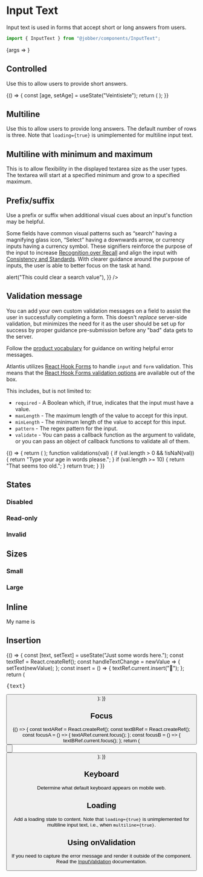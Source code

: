 
<Meta title="Components/Forms and Inputs/InputText" component={InputText} />

# Input Text

Input text is used in forms that accept short or long answers from users.

```ts
import { InputText } from "@jobber/components/InputText";
```

<Canvas>
  <Story
    name="InputText"
    args={{
      defaultValue: "Rocinante",
      placeholder: "Ship Name",
    }}
  >
    {args => <InputText {...args} />}
  </Story>
</Canvas>

<ArgsTable of={InputText} story="InputText" />

## Controlled

Use this to allow users to provide short answers.

<Canvas>
  {() => {
    const [age, setAge] = useState("Veintisiete");
    return (
      <InputText
        value={age}
        onChange={setAge}
        name="age"
        placeholder="Age in words"
      />
    );
  }}
</Canvas>

## Multiline

Use this to allow users to provide long answers. The default number of rows is
three. Note that `loading={true}` is unimplemented for multiline input text.

<Canvas>
  <InputText
    multiline={true}
    placeholder="Describe your age"
    name="describeAge"
  />
</Canvas>

## Multiline with minimum and maximum

This is to allow flexibility in the displayed textarea size as the user types.
The textarea will start at a specified minimum and grow to a specified maximum.

<Canvas>
  <InputText
    defaultValue="Rocinante"
    multiline={true}
    rows={{ min: 1, max: 4 }}
  />
</Canvas>

## Prefix/suffix

Use a prefix or suffix when additional visual cues about an input's function may
be helpful.

Some fields have common visual patterns such as “search” having a magnifying
glass icon, “Select” having a downwards arrow, or currency inputs having a
currency symbol. These signifiers reinforce the purpose of the input to increase
[Recognition over Recall](https://www.nngroup.com/articles/ten-usability-heuristics/)
and align the input with
[Consistency and Standards](https://www.nngroup.com/articles/ten-usability-heuristics/).
With clearer guidance around the purpose of inputs, the user is able to better
focus on the task at hand.

<Canvas>
  <Content>
    <InputText
      defaultValue="1,000,000"
      placeholder="Invoice Total"
      prefix={{ label: "$", icon: "invoice" }}
      suffix={{ label: ".00" }}
    />
    <InputText
      placeholder="Search"
      prefix={{ icon: "search" }}
      suffix={{
        icon: "cross",
        ariaLabel: "clear search",
        onClick: () => alert("This could clear a search value"),
      }}
    />
  </Content>
</Canvas>

## Validation message

You can add your own custom validation messages on a field to assist the user in
successfully completing a form. This doesn't _replace_ server-side validation,
but minimizes the need for it as the user should be set up for success by proper
guidance pre-submission before any "bad" data gets to the server.

Follow the
[product vocabulary](../?path=/docs/content-product-vocabulary--page#general-phrasing)
for guidance on writing helpful error messages.

Atlantis utilizes [React Hook Forms](https://react-hook-form.com/) to handle
`input` and `form` validation. This means that the
[React Hook Forms validation options](https://react-hook-form.com/api#register)
are available out of the box.

This includes, but is not limited to:

- `required` - A Boolean which, if true, indicates that the input must have a
  value.
- `maxLength` - The maximum length of the value to accept for this input.
- `minLength` - The minimum length of the value to accept for this input.
- `pattern` - The regex pattern for the input.
- `validate` - You can pass a callback function as the argument to validate, or
  you can pass an object of callback functions to validate all of them.

<Canvas>
  {() => {
    return (
      <InputText
        name="age"
        placeholder="What's your age"
        validations={{
          required: {
            value: true,
            message: "You have to tell us your age",
          },
          validate: validations,
        }}
      />
    );
    function validations(val) {
      if (val.length > 0 && !isNaN(val)) {
        return "Type your age in words please.";
      }
      if (val.length >= 10) {
        return "That seems too old.";
      }
      return true;
    }
  }}
</Canvas>

## States

### Disabled

<Canvas>
  <InputText
    placeholder="Credit card"
    value="**** **** **** 1234"
    disabled={true}
    name="creditCard"
  />
</Canvas>

### Read-only

<Canvas>
  <InputText
    placeholder="Your referral code"
    value="WXYZ100"
    readonly={true}
    name="referralCode"
  />
</Canvas>

### Invalid

<Canvas>
  <InputText
    placeholder="Email"
    value="atlantis"
    invalid={true}
    name="emailAddress"
  />
</Canvas>

## Sizes

### Small

<Canvas>
  <InputText name="smallField" size="small" placeholder="Duration" />
</Canvas>

### Large

<Canvas>
  <InputText name="largeField" size="large" placeholder="Your username" />
</Canvas>

## Inline

<Canvas>
  <Text>
    My name is
    <InputText
      name="durationInDays"
      value="Jeff"
      size="small"
      inline={true}
      maxLength={4}
      align="center"
    />
  </Text>
</Canvas>

## Insertion

<Canvas>
  {() => {
    const [text, setText] = useState("Just some words here.");
    const textRef = React.createRef();
    const handleTextChange = newValue => {
      setText(newValue);
    };
    const insert = () => {
      textRef.current.insert("🎉");
    };
    return (
      <Content>
        <InputText value={text} onChange={handleTextChange} ref={textRef} />
        <pre>{text}</pre>
        <Button label="Insert Emoji" onClick={insert} />
      </Content>
    );
  }}
</Canvas>

## Focus

<Canvas>
  {() => {
    const textARef = React.createRef();
    const textBRef = React.createRef();
    const focusA = () => {
      textARef.current.focus();
    };
    const focusB = () => {
      textBRef.current.focus();
    };
    return (
      <Content>
        <InputText value="Text input A" ref={textARef} />
        <InputText value="Text input B" ref={textBRef} />
        <Button label="Focus text input A" onClick={focusA} />
        <br />
        <Button label="Focus text input B" onClick={focusB} />
      </Content>
    );
  }}
</Canvas>

## Keyboard

Determine what default keyboard appears on mobile web.

<Canvas>
  <InputText
    placeholder="Describe your age"
    name="describeAge"
    keyboard="numeric"
  />
</Canvas>

## Loading

Add a loading state to content. Note that `loading={true}` is unimplemented for
multiline input text, i.e., when `multiline={true}`.

<Canvas>
  <InputText
    placeholder="Checking phone number"
    name="phoneNumber"
    loading={true}
    keyboard="numeric"
  />
</Canvas>

## Using onValidation

If you need to capture the error message and render it outside of the component.
Read the
[InputValidation](../?path=/docs/components-forms-and-inputs-inputvalidation--input-validation)
documentation.
